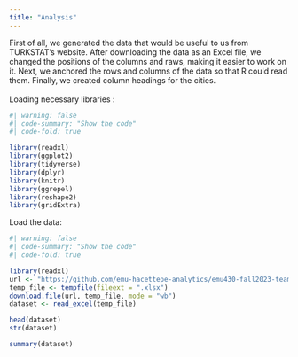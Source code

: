 ```yaml
---
title: "Analysis"
---
```


First of all, we generated the data that would be useful to us from TURKSTAT's website. After downloading the data as an Excel file, we changed the positions of the columns and raws, making it easier to work on it. Next, we anchored the rows and columns of the data so that R could read them. Finally, we created column headings for the cities.\
\
Loading necessary libraries :

```r
#| warning: false
#| code-summary: "Show the code"
#| code-fold: true

library(readxl)
library(ggplot2)
library(tidyverse)
library(dplyr)
library(knitr)
library(ggrepel)
library(reshape2)
library(gridExtra)

```

Load the data:

```r
#| warning: false
#| code-summary: "Show the code"
#| code-fold: true

library(readxl)
url <- "https://github.com/emu-hacettepe-analytics/emu430-fall2023-team-quant_flare/raw/master/Foreign_child_by_year.xlsx"
temp_file <- tempfile(fileext = ".xlsx")
download.file(url, temp_file, mode = "wb")
dataset <- read_excel(temp_file)

head(dataset)
str(dataset)

summary(dataset)
```
